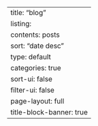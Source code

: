 ---
title: "blog" 
listing:
    contents: posts 
    sort: "date desc" 
    type: default 
    categories: true 
    sort-ui: false 
    filter-ui: false 
page-layout: full 
title-block-banner: true
---